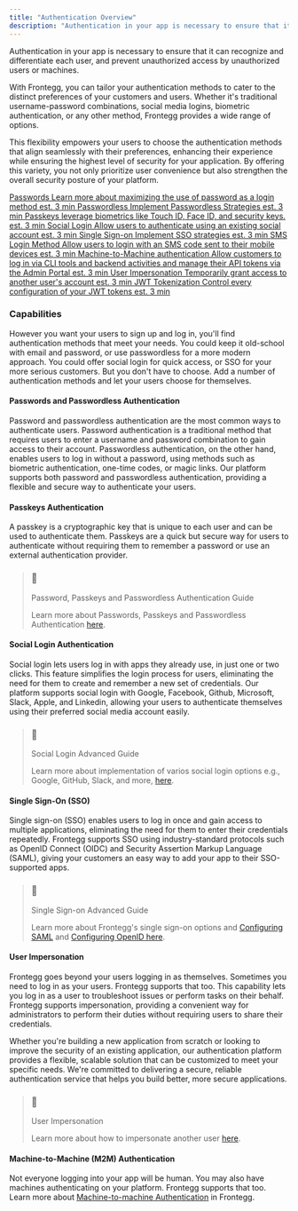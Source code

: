 ```yaml
---
title: "Authentication Overview"
description: "Authentication in your app is necessary to ensure that it can recognize and differentiate each user, and prevent unauthorized access by unauthorized users or machines."
---
```


Authentication in your app is necessary to ensure that it can recognize and differentiate each user, and prevent unauthorized access by unauthorized users or machines.

With Frontegg, you can tailor your authentication methods to cater to the distinct preferences of your customers and users. Whether it's traditional username-password combinations, social media logins, biometric authentication, or any other method, Frontegg provides a wide range of options. 

This flexibility empowers your users to choose the authentication methods that align seamlessly with their preferences, enhancing their experience while ensuring the highest level of security for your application. By offering this variety, you not only prioritize user convenience but also strengthen the overall security posture of your platform.

[ Passwords Learn more about maximizing the use of password as a login method est. 3 min ](https://docs.frontegg.com/v2.0.2/docs/passwords-1) [ Passwordless Implement Passwordless Strategies est. 3 min ](https://docs.frontegg.com/v2.0.2/docs/passwordless-authentication) [ Passkeys  leverage biometrics like Touch ID, Face ID, and security keys. est. 3 min ](https://docs.frontegg.com/v2.0.2/docs/authenticating-with-passkeys) [ Social Login  Allow users to authenticate using an existing social account est. 3 min ](https://docs.frontegg.com/v2.0.2/docs/adding-social-logins) [ Single Sign-on  Implement SSO strategies est. 3 min ](https://docs.frontegg.com/v2.0.2/docs/sso) [ SMS Login Method  Allow users to login with an SMS code sent to their mobile devices est. 3 min ](https://docs.frontegg.com/docs/sms-login-method) [ Machine-to-Machine authentication  Allow customers to log in via CLI tools and backend activities and manage their API tokens via the Admin Portal est. 3 min ](https://docs.frontegg.com/v2.0.2/docs/machine-to-machine-authentication) [ User Impersonation  Temporarily grant access to another user's account est. 3 min ](https://docs.frontegg.com/docs/user-impersonation) [ JWT Tokenization  Control every configuration of your JWT tokens est. 3 min ](https://docs.frontegg.com/v2.0.2/docs/jwt-token-authentication) 

### Capabilities

However you want your users to sign up and log in, you'll find authentication methods that meet your needs. You could keep it old-school with email and password, or use passwordless for a more modern approach. You could offer social login for quick access, or SSO for your more serious customers. But you don't have to choose. Add a number of authentication methods and let your users choose for themselves.

#### Passwords and Passwordless Authentication

Password and passwordless authentication are the most common ways to authenticate users. Password authentication is a traditional method that requires users to enter a username and password combination to gain access to their account. Passwordless authentication, on the other hand, enables users to log in without a password, using methods such as biometric authentication, one-time codes, or magic links. Our platform supports both password and passwordless authentication, providing a flexible and secure way to authenticate your users.

#### Passkeys Authentication

A passkey is a cryptographic key that is unique to each user and can be used to authenticate them. Passkeys are a quick but secure way for users to authenticate without requiring them to remember a password or use an external authentication provider.

> ### 📘
> 
> Password, Passkeys and Passwordless Authentication Guide
> 
> Learn more about Passwords, Passkeys and Passwordless Authentication [here](/docs/password).

#### Social Login Authentication

Social login lets users log in with apps they already use, in just one or two clicks. This feature simplifies the login process for users, eliminating the need for them to create and remember a new set of credentials. Our platform supports social login with Google, Facebook, Github, Microsoft, Slack, Apple, and Linkedin, allowing your users to authenticate themselves using their preferred social media account easily.

> ### 📘
> 
> Social Login Advanced Guide
> 
> Learn more about implementation of varios social login options e.g., Google, GitHub, Slack, and more, [here](/docs/adding-social-logins).

#### Single Sign-On (SSO)

Single sign-on (SSO) enables users to log in once and gain access to multiple applications, eliminating the need for them to enter their credentials repeatedly. Frontegg supports SSO using industry-standard protocols such as OpenID Connect (OIDC) and Security Assertion Markup Language (SAML), giving your customers an easy way to add your app to their SSO-supported apps.

> ### 📘
> 
> Single Sign-on Advanced Guide
> 
> Learn more about Frontegg's single sign-on options and [Configuring SAML](/docs/configuring-saml) and [Configuring OpenID ](/docs/configure-openid-in-the-portal) [here](/docs/sso).

#### User Impersonation

Frontegg goes beyond your users logging in as themselves. Sometimes you need to log in as your users. Frontegg supports that too. This capability lets you log in as a user to troubleshoot issues or perform tasks on their behalf. Frontegg supports impersonation, providing a convenient way for administrators to perform their duties without requiring users to share their credentials.

Whether you're building a new application from scratch or looking to improve the security of an existing application, our authentication platform provides a flexible, scalable solution that can be customized to meet your specific needs. We're committed to delivering a secure, reliable authentication service that helps you build better, more secure applications.

> ### 📘
> 
> User Impersonation
> 
> Learn more about how to impersonate another user [here](/docs/user-impersonation).

#### Machine-to-Machine (M2M) Authentication

Not everyone logging into your app will be human. You may also have machines authenticating on your platform. Frontegg supports that too. Learn more about [Machine-to-machine Authentication](/docs/machine-to-machine-authentication) in Frontegg.